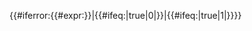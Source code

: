 {{#iferror:{{#expr:{{formatnum:{{{1|error}}}|R}}}}|{{#ifeq:{{{boolean|false}}}|true|0|}}|{{#ifeq:{{{boolean|false}}}|true|1|{{{1}}}}}}}<noinclude>

{{documentation}}</noinclude>